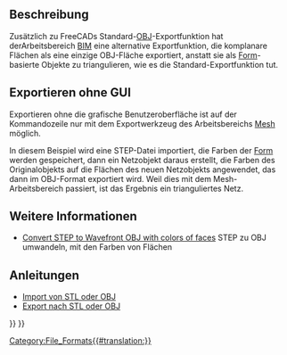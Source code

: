 <languages/>

{{Docnav/de
|[[Arch_DAE/de|DAE]]
|[[Arch_JSON/de|JSON]]
|[[BIM_Workbench/de|BIM]]
|IconL=
|IconR=
|IconC=Workbench_BIM.svg
}}

{{TOCright}}

<span id="Description"></span>
==Beschreibung==

Zusätzlich zu FreeCADs Standard-[http://en.wikipedia.org/wiki/Wavefront_.obj_file OBJ]-Exportfunktion hat derArbeitsbereich [[BIM_Workbench/de|BIM]] eine alternative Exportfunktion, die komplanare Flächen als eine einzige OBJ-Fläche exportiert, anstatt sie als [[Shape/de|Form]]-basierte Objekte zu triangulieren, wie es die Standard-Exportfunktion tut.

<span id="Exporting_without_GUI"></span>
== Exportieren ohne GUI ==

Exportieren ohne die grafische Benutzeroberfläche ist auf der Kommandozeile nur mit dem Exportwerkzeug des Arbeitsbereichs [[Mesh_Export/de|Mesh]] möglich.

In diesem Beispiel wird eine STEP-Datei importiert, die Farben der [[Shape/de|Form]] werden gespeichert, dann ein Netzobjekt daraus erstellt, die Farben des Originalobjekts auf die Flächen des neuen Netzobjekts angewendet, das dann im OBJ-Format exportiert wird. Weil dies mit dem Mesh-Arbeitsbereich passiert, ist das Ergebnis ein trianguliertes Netz.

{{Code|code=
import Mesh
import MeshPart
import Import

data = Import.open("example.stp")
shape = data[0][0].Shape
shape_colors = data[0][1]

mesh = MeshPart.meshFromShape(Shape=shape, LinearDeflection=0.1, Segments=True)

face_colors = [(0, 0, 0)] * mesh.CountFacets

for i in range(mesh.countSegments()):
    color = shape_colors[i]
    segm = mesh.getSegment(i)
    for j in segm:
        face_colors[j] = color

mesh.write(Filename="new_example.obj", Material=face_colors, Format="obj")
}}

<span id="More_information"></span>
==Weitere Informationen==

* [https://forum.freecadweb.org/viewtopic.php?f=8&t=37452 Convert STEP to Wavefront OBJ with colors of faces] STEP zu OBJ umwandeln, mit den Farben von Flächen

<span id="Tutorials"></span>
==Anleitungen==

* [[Import_from_STL_or_OBJ/de|Import von STL oder OBJ]]
* [[Export_to_STL_or_OBJ/de|Export nach STL oder OBJ]]


{{Docnav/de
|[[Arch_DAE/de|DAE]]
|[[Arch_JSON/de|JSON]]
|[[BIM_Workbench/de|BIM]]
|IconL=
|IconR=
|IconC=Workbench_BIM.svg
}}

{{BIM_Tools_navi{{#translation:}}}}
{{Userdocnavi{{#translation:}}}}
[[Category:File_Formats{{#translation:}}]]